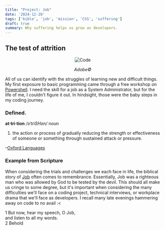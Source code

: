 ```yaml
---
title: "Project: Job"
date: '2024-12-20'
tags: ['bible', 'job', 'mission', 'CSS', 'suffering']
draft: true
summary: Why suffering helps us grow as developers.
---
```


## The test of attrition

<div style="text-align: center;">
  <img src="/static/images/pawn.jpg" alt="Code" />
  <p><em>Adobe©</em></p>
</div>

All of us can identify with the struggles of learning new and difficult things. My first exposure to basic programming came through a free workshop on <a href="https://www.powershellengineer.com/archive" target="_blank">Powershell</a>. I need the skill for a job as a System Administrator, but for the life of me, I couldn't figure it out. In hindsight, those were the baby steps in my coding journey.

### Defined.

<b>at·tri·tion</b>
<em>/əˈtriSHən/</em>
noun
1. the action or process of gradually reducing the strength or effectiveness of someone or something through sustained attack or pressure.

–<a href="https://www.oed.com/dictionary/attrition_n?tab=meaning_and_use#34022610" target="_blank">Oxford Languages</a>

### Example from Scripture

When considering the trials and challenges we each face in life, the biblical story of <a href="https://bibleproject.com/guides/book-of-job/" target="_blank">Job</a> often comes to remembrance. Essentially, Job was a righteous man who was allowed by God to be tested by the devil. This should all make us cringe to some degree, but it's important when considering the many difficulties we'll face on a coding project, technical interviews, or workplace drama that we'll face as developers. I recall many late evenings hammering away on code to no avail :<

1 But now, hear my speech, O Job,<br>
and listen to all my words.<br>
2 Behold



